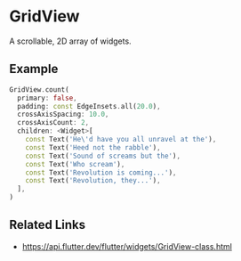 

<Meta of={GridViewStories} />

# GridView

A scrollable, 2D array of widgets.

## Example

```dart liveslice=GridView mockup=iPhone7
GridView.count(
  primary: false,
  padding: const EdgeInsets.all(20.0),
  crossAxisSpacing: 10.0,
  crossAxisCount: 2,
  children: <Widget>[
    const Text('He\'d have you all unravel at the'),
    const Text('Heed not the rabble'),
    const Text('Sound of screams but the'),
    const Text('Who scream'),
    const Text('Revolution is coming...'),
    const Text('Revolution, they...'),
  ],
)
```

## Related Links

- https://api.flutter.dev/flutter/widgets/GridView-class.html
